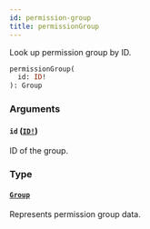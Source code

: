 ```yaml
---
id: permission-group
title: permissionGroup
---
```


Look up permission group by ID.

```graphql
permissionGroup(
  id: ID!
): Group

```

### Arguments

#### `id` ([`ID!`](/api-reference/scalars/id.mdx))

ID of the group.

### Type

#### [`Group`](/api-reference/objects/group.mdx)

Represents permission group data.
